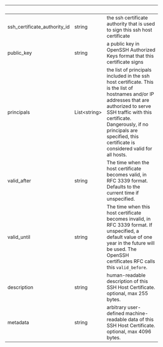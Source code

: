 | &nbsp;                       | &nbsp;             | &nbsp;                                                                                                                                                                                                                                                                          |
| ---------------------------- | ------------------ | ------------------------------------------------------------------------------------------------------------------------------------------------------------------------------------------------------------------------------------------------------------------------------- |
| ssh_certificate_authority_id | string             | the ssh certificate authority that is used to sign this ssh host certificate                                                                                                                                                                                                    |
| public_key                   | string             | a public key in OpenSSH Authorized Keys format that this certificate signs                                                                                                                                                                                                      |
| principals                   | List&lt;string&gt; | the list of principals included in the ssh host certificate. This is the list of hostnames and/or IP addresses that are authorized to serve SSH traffic with this certificate. Dangerously, if no principals are specified, this certificate is considered valid for all hosts. |
| valid_after                  | string             | The time when the host certificate becomes valid, in RFC 3339 format. Defaults to the current time if unspecified.                                                                                                                                                              |
| valid_until                  | string             | The time when this host certificate becomes invalid, in RFC 3339 format. If unspecified, a default value of one year in the future will be used. The OpenSSH certificates RFC calls this `valid_before`.                                                                        |
| description                  | string             | human-readable description of this SSH Host Certificate. optional, max 255 bytes.                                                                                                                                                                                               |
| metadata                     | string             | arbitrary user-defined machine-readable data of this SSH Host Certificate. optional, max 4096 bytes.                                                                                                                                                                            |
